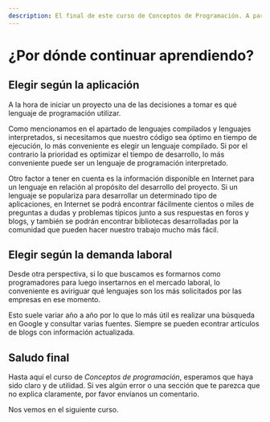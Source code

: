 ```yaml
---
description: El final de este curso de Conceptos de Programación. A partir de aquí hay varios posibles caminos a seguir.
---
```

# ¿Por dónde continuar aprendiendo?

## Elegir según la aplicación

A la hora de iniciar un proyecto una de las decisiones a tomar es qué lenguaje de programación utilizar. 

Como mencionamos en el apartado de lenguajes compilados y lenguajes interpretados, si necesitamos que nuestro código sea óptimo en tiempo de ejecución, lo más conveniente es elegir un lenguaje compilado. Si por el contrario la prioridad es optimizar el tiempo de desarrollo, lo más conveniente puede ser un lenguaje de programación interpretado.

Otro factor a tener en cuenta es la información disponible en Internet para un lenguaje en relación al propósito del desarrollo del proyecto. Si un lenguaje se populariza para desarrollar un determinado tipo de aplicaciones, en Internet se podrá encontrar fácilmente cientos o miles de preguntas a dudas y problemas típicos junto a sus respuestas en foros  y blogs, y también se podrán encontrar bibliotecas desarrolladas por la comunidad que pueden hacer nuestro trabajo mucho más fácil.

## Elegir según la demanda laboral

Desde otra perspectiva, si lo que buscamos es formarnos como programadores para luego insertarnos en el mercado laboral, lo conveniente es aviriguar qué lenguajes son los más solicitados por las empresas en ese momento.

Esto suele variar año a año por lo que lo más útil es realizar una búsqueda en Google y consultar varias fuentes.  Siempre se pueden econtrar artículos de blogs con información actualizada.

## Saludo final

Hasta aquí el curso de *Conceptos de programación*, esperamos que haya sido claro y de utilidad. Si ves algún error o una sección que te parezca que no explica claramente, por favor envíanos un comentario.

Nos vemos en el siguiente curso.
